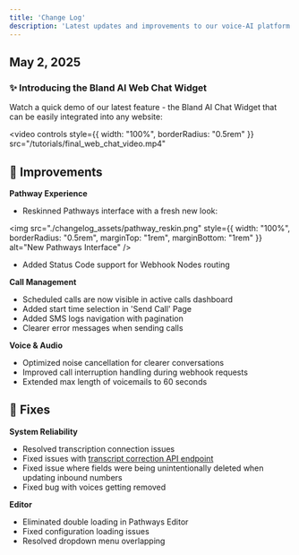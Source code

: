 ```yaml
---
title: 'Change Log'
description: 'Latest updates and improvements to our voice-AI platform'
---
```


## May 2, 2025

### ✨ Introducing the Bland AI Web Chat Widget

Watch a quick demo of our latest feature - the Bland AI Chat Widget that can be easily integrated into any website:

<video 
  controls
  style={{ width: "100%", borderRadius: "0.5rem" }}
  src="/tutorials/final_web_chat_video.mp4"
>
  <track kind="captions" />
</video>

## 💎 Improvements

**Pathway Experience**
- Reskinned Pathways interface with a fresh new look:

<img 
  src="./changelog_assets/pathway_reskin.png" 
  style={{ width: "100%", borderRadius: "0.5rem", marginTop: "1rem", marginBottom: "1rem" }}
  alt="New Pathways Interface"
/>

- Added Status Code support for Webhook Nodes routing

**Call Management**
- Scheduled calls are now visible in active calls dashboard
- Added start time selection in 'Send Call' Page
- Added SMS logs navigation with pagination
- Clearer error messages when sending calls


**Voice & Audio**
- Optimized noise cancellation for clearer conversations
- Improved call interruption handling during webhook requests
- Extended max length of voicemails to 60 seconds

## 🐞 Fixes

**System Reliability**
- Resolved transcription connection issues
- Fixed issues with [transcript correction API endpoint](/api-v1/get/calls-corrected-transcript)
- Fixed issue where fields were being unintentionally deleted when updating inbound numbers
- Fixed bug with voices getting removed

**Editor**
- Eliminated double loading in Pathways Editor
- Fixed configuration loading issues
- Resolved dropdown menu overlapping

